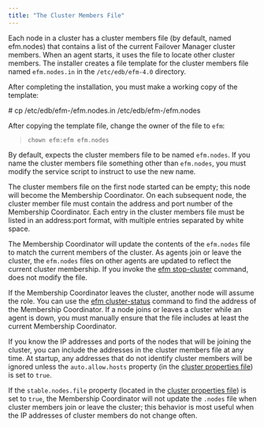 ```yaml
---
title: "The Cluster Members File"
---
```


<div id="cluster_members" class="registered_link"></div>


Each node in a cluster has a cluster members file (by default, named efm.nodes) that contains a list of the current Failover Manager cluster members. When an agent starts, it uses the file to locate other cluster members. The installer creates a file template for the cluster members file named `efm.nodes.in` in the `/etc/edb/efm-4.0` directory.

After completing the installation, you must make a working copy of the template:

<div class="parsed-literal">

\# cp /etc/edb/efm-/efm.nodes.in /etc/edb/efm-/efm.nodes

</div>

After copying the template file, change the owner of the file to `efm`:

> `chown efm:efm efm.nodes`

By default, expects the cluster members file to be named `efm.nodes`. If you name the cluster members file something other than `efm.nodes`, you must modify the service script to instruct to use the new name.

The cluster members file on the first node started can be empty; this node will become the Membership Coordinator. On each subsequent node, the cluster member file must contain the address and port number of the Membership Coordinator. Each entry in the cluster members file must be listed in an address:port format, with multiple entries separated by white space.

The Membership Coordinator will update the contents of the `efm.nodes` file to match the current members of the cluster. As agents join or leave the cluster, the `efm.nodes` files on other agents are updated to reflect the current cluster membership. If you invoke the [efm stop-cluster](../#efm_stop_cluster) command, does not modify the file.

If the Membership Coordinator leaves the cluster, another node will assume the role. You can use the [efm cluster-status](../#efm_cluster_status) command to find the address of the Membership Coordinator. If a node joins or leaves a cluster while an agent is down, you must manually ensure that the file includes at least the current Membership Coordinator.

If you know the IP addresses and ports of the nodes that will be joining the cluster, you can include the addresses in the cluster members file at any time. At startup, any addresses that do not identify cluster members will be ignored unless the `auto.allow.hosts` property (in the [cluster properties file](../04_configuring_efm/01_cluster_properties/#auto_allow_hosts)) is set to `true`.

If the `stable.nodes.file` property (located in the [cluster properties file](../04_configuring_efm/01_cluster_properties/#auto_allow_hosts)) is set to `true`, the Membership Coordinator will not update the `.nodes` file when cluster members join or leave the cluster; this behavior is most useful when the IP addresses of cluster members do not change often.
